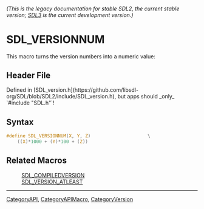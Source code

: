 ====== (This is the legacy documentation for stable SDL2, the current stable version; [https://wiki.libsdl.org/SDL3/ SDL3] is the current development version.) ======
= SDL_VERSIONNUM =

This macro turns the version numbers into a numeric value:

== Header File ==

Defined in [SDL_version.h](https://github.com/libsdl-org/SDL/blob/SDL2/include/SDL_version.h), but apps should _only_ `#include "SDL.h"`!

== Syntax ==

<syntaxhighlight lang='c'>
#define SDL_VERSIONNUM(X, Y, Z)                     \
    ((X)*1000 + (Y)*100 + (Z))</syntaxhighlight>

== Related Macros ==

:[[SDL_COMPILEDVERSION]]
:[[SDL_VERSION_ATLEAST]]

----
[[CategoryAPI]], [[CategoryAPIMacro]], [[CategoryVersion]]


